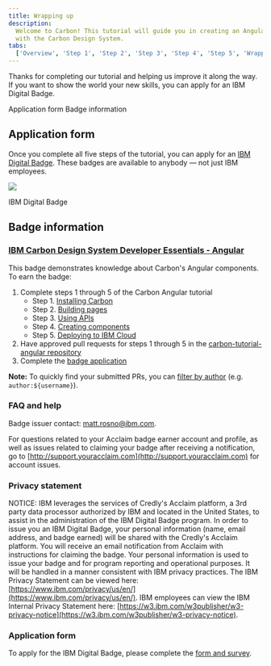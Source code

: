 ```yaml
---
title: Wrapping up
description:
  Welcome to Carbon! This tutorial will guide you in creating an Angular app
  with the Carbon Design System.
tabs:
  ['Overview', 'Step 1', 'Step 2', 'Step 3', 'Step 4', 'Step 5', 'Wrapping up']
---
```


<PageDescription>

Thanks for completing our tutorial and helping us improve it along the way. If
you want to show the world your new skills, you can apply for an IBM Digital
Badge.

</PageDescription>

<AnchorLinks>

<AnchorLink>Application form</AnchorLink>
<AnchorLink>Badge information</AnchorLink>

</AnchorLinks>

## Application form

Once you complete all five steps of the tutorial, you can apply for an
[IBM Digital Badge](https://badges.carbondesignsystem.com). These badges are
available to anybody — not just IBM employees.

<Row>
<Column colLg={8}>

![](/images/carbon-badge.png)

<Caption>IBM Digital Badge</Caption>

</Column>
</Row>

## Badge information

### [IBM Carbon Design System Developer Essentials - Angular](https://www.youracclaim.com/org/ibm/badge/ibm-carbon-design-system-developer-essentials-angular)

This badge demonstrates knowledge about Carbon's Angular components. To earn the
badge:

1. Complete steps 1 through 5 of the Carbon Angular tutorial
   - Step 1. [Installing Carbon](/developing/angular-tutorial/step-1)
   - Step 2. [Building pages](/developing/angular-tutorial/step-2)
   - Step 3. [Using APIs](/developing/angular-tutorial/step-3)
   - Step 4. [Creating components](/developing/angular-tutorial/step-4)
   - Step 5. [Deploying to IBM Cloud](/developing/angular-tutorial/step-5)
2. Have approved pull requests for steps 1 through 5 in the
   [carbon-tutorial-angular repository](https://github.com/carbon-design-system/carbon-tutorial-angular)
3. Complete the [badge application](https://badges.carbondesignsystem.com)

<InlineNotification>

**Note:** To quickly find your submitted PRs, you can
[filter by author](https://github.com/carbon-design-system/carbon-tutorial-angular/pulls?utf8=%E2%9C%93&q=author%3Ausername)
(e.g. `author:${username}`).

</InlineNotification>

### FAQ and help

Badge issuer contact: matt.rosno@ibm.com.

For questions related to your Acclaim badge earner account and profile, as well
as issues related to claiming your badge after receiving a notification, go to
[http://support.youracclaim.com](http://support.youracclaim.com) for account
issues.

### Privacy statement

NOTICE: IBM leverages the services of Credly's Acclaim platform, a 3rd party
data processor authorized by IBM and located in the United States, to assist in
the administration of the IBM Digital Badge program. In order to issue you an
IBM Digital Badge, your personal information (name, email address, and badge
earned) will be shared with the Credly's Acclaim platform. You will receive an
email notification from Acclaim with instructions for claiming the badge. Your
personal information is used to issue your badge and for program reporting and
operational purposes. It will be handled in a manner consistent with IBM privacy
practices. The IBM Privacy Statement can be viewed here:
[https://www.ibm.com/privacy/us/en/](https://www.ibm.com/privacy/us/en/). IBM
employees can view the IBM Internal Privacy Statement here:
[https://w3.ibm.com/w3publisher/w3-privacy-notice](https://w3.ibm.com/w3publisher/w3-privacy-notice).

### Application form

To apply for the IBM Digital Badge, please complete the
[form and survey](https://badges.carbondesignsystem.com).
